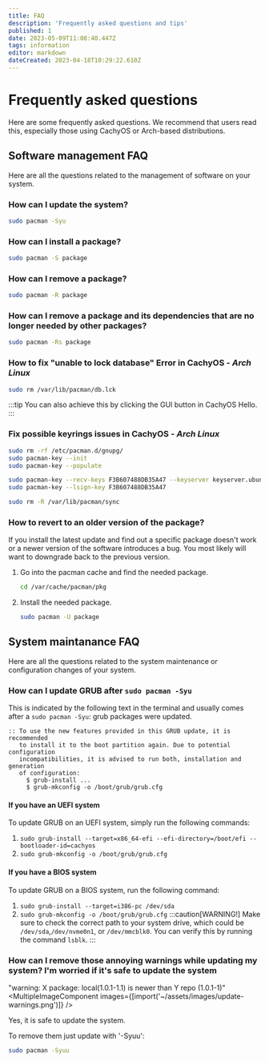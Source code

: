 ```yaml
---
title: FAQ
description: 'Frequently asked questions and tips'
published: 1
date: 2023-05-09T11:08:40.447Z
tags: information
editor: markdown
dateCreated: 2023-04-18T10:29:22.610Z
---
```



# Frequently asked questions
Here are some frequently asked questions. We recommend that users read this, especially those using CachyOS or Arch-based distributions.

## Software management FAQ
Here are all the questions related to the management of software on your system.

### How can I update the system?
```sh
sudo pacman -Syu
```

### How can I install a package?
```sh
sudo pacman -S package
```

### How can I remove a package?
```sh
sudo pacman -R package
```

### How can I remove a package and its dependencies that are no longer needed by other packages?
```sh
sudo pacman -Rs package
```

### How to fix "unable to lock database" Error in CachyOS - *Arch Linux*
```sh
sudo rm /var/lib/pacman/db.lck
```
:::tip
You can also achieve this by clicking the GUI button in CachyOS Hello.
:::

### Fix possible keyrings issues in CachyOS - *Arch Linux*
```sh
sudo rm -rf /etc/pacman.d/gnupg/
sudo pacman-key --init
sudo pacman-key --populate

sudo pacman-key --recv-keys F3B607488DB35A47 --keyserver keyserver.ubuntu.com
sudo pacman-key --lsign-key F3B607488DB35A47

sudo rm -R /var/lib/pacman/sync
```

### How to revert to an older version of the package?
If you install the latest update and find out a specific package doesn't work or a newer version of the software introduces a bug. You most likely will want to downgrade back to the previous version.
1. Go into the pacman cache and find the needed package.
   ```sh
   cd /var/cache/pacman/pkg
   ```
2. Install the needed package.
   ```sh
   sudo pacman -U package
   ```

## System maintanance FAQ
Here are all the questions related to the system maintenance or configuration changes of your system.

### How can I update GRUB after `sudo pacman -Syu`
This is indicated by the following text in the terminal and usually comes after a `sudo pacman -Syu`: grub packages were updated.
```
:: To use the new features provided in this GRUB update, it is recommended
   to install it to the boot partition again. Due to potential configuration
   incompatibilities, it is advised to run both, installation and generation
   of configuration:
     $ grub-install ...
     $ grub-mkconfig -o /boot/grub/grub.cfg
```
#### If you have an UEFI system
To update GRUB on an UEFI system, simply run the following commands:
1. `sudo grub-install --target=x86_64-efi --efi-directory=/boot/efi --bootloader-id=cachyos`
2. `sudo grub-mkconfig -o /boot/grub/grub.cfg`

#### If you have a BIOS system
To update GRUB on a BIOS system, run the following command:
1. `sudo grub-install --target=i386-pc /dev/sda`
2. `sudo grub-mkconfig -o /boot/grub/grub.cfg`
:::caution[WARNING!]
Make sure to check the correct path to your system drive, which could be `/dev/sda`,`/dev/nvme0n1`, or `/dev/mmcblk0`.  You can verify this by running the command `lsblk`.
:::

### How can I remove those annoying warnings while updating my system? I'm worried if it's safe to update the system
"warning: X package: local(1.0.1-1.1) is newer than Y repo (1.0.1-1)"
<MultipleImageComponent images={[import('~/assets/images/update-warnings.png')]} />

Yes, it is safe to update the system.

To remove them just update with '-Syuu':
```sh
sudo pacman -Syuu
```
